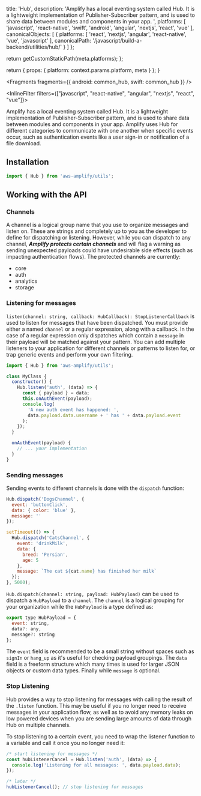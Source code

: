 
  title: 'Hub',
  description:
    'Amplify has a local eventing system called Hub. It is a lightweight implementation of Publisher-Subscriber pattern, and is used to share data between modules and components in your app. ',
  platforms: [
    'javascript',
    'react-native',
    'swift',
    'android',
    'angular',
    'nextjs',
    'react',
    'vue'
  ],
  canonicalObjects: [
    {
      platforms: [
        'react',
        'nextjs',
        'angular',
        'react-native',
        'vue',
        'javascript'
      ],
      canonicalPath: '/javascript/build-a-backend/utilities/hub/'
    }
  ]
};

  return getCustomStaticPath(meta.platforms);
};

  return {
    props: {
      platform: context.params.platform,
      meta
    }
  };
}


<Fragments fragments={{ android: common_hub, swift: common_hub }} />

<InlineFilter filters={["javascript", "react-native", "angular", "nextjs", "react", "vue"]}>

Amplify has a local eventing system called Hub. It is a lightweight implementation of Publisher-Subscriber pattern, and is used to share data between modules and components in your app. Amplify uses Hub for different categories to communicate with one another when specific events occur, such as authentication events like a user sign-in or notification of a file download.

## Installation

```javascript
import { Hub } from 'aws-amplify/utils';
```

## Working with the API

### Channels

A channel is a logical group name that you use to organize messages and listen on. These are strings and completely up to you as the developer to define for dispatching or listening. However, while you can dispatch to any channel, **_Amplify protects certain channels_** and will flag a warning as sending unexpected payloads could have undesirable side effects (such as impacting authentication flows). The protected channels are currently:

- core
- auth
- analytics
- storage

### Listening for messages

`listen(channel: string, callback: HubCallback): StopListenerCallback` is used to listen for messages that have been dispatched. You must provide either a named `channel` or a regular expression, along with a callback. In the case of a regular expression only dispatches which contain a `message` in their payload will be matched against your pattern. You can add multiple listeners to your application for different channels or patterns to listen for, or trap generic events and perform your own filtering.

```javascript
import { Hub } from 'aws-amplify/utils';

class MyClass {
  constructor() {
    Hub.listen('auth', (data) => {
      const { payload } = data;
      this.onAuthEvent(payload);
      console.log(
        'A new auth event has happened: ',
        data.payload.data.username + ' has ' + data.payload.event
      );
    });
  }

  onAuthEvent(payload) {
    // ... your implementation
  }
}
```

### Sending messages

Sending events to different channels is done with the `dispatch` function:

```javascript
Hub.dispatch('DogsChannel', {
  event: 'buttonClick',
  data: { color: 'blue' },
  message: ''
});

setTimeout(() => {
  Hub.dispatch('CatsChannel', {
    event: 'drinkMilk',
    data: {
      breed: 'Persian',
      age: 5
    },
    message: `The cat ${cat.name} has finished her milk`
  });
}, 5000);
```

`Hub.dispatch(channel: string, payload: HubPayload)` can be used to dispatch a `HubPayload` to a `channel`. The `channel` is a logical grouping for your organization while the `HubPayload` is a type defined as:

```javascript
export type HubPayload = {
  event: string,
  data?: any,
  message?: string
};
```

The `event` field is recommended to be a small string without spaces such as `signIn` or `hang_up` as it's useful for checking payload groupings. The `data` field is a freeform structure which many times is used for larger JSON objects or custom data types. Finally while `message` is optional.

### Stop Listening

Hub provides a way to stop listening for messages with calling the result of the `.listen` function. This may be useful if you no longer need to receive messages in your application flow, as well as to avoid any memory leaks on low powered devices when you are sending large amounts of data through Hub on multiple channels.

To stop listening to a certain event, you need to wrap the listener function to a variable and call it once you no longer need it:

```javascript
/* start listening for messages */
const hubListenerCancel = Hub.listen('auth', (data) => {
  console.log('Listening for all messages: ', data.payload.data);
});

/* later */
hubListenerCancel(); // stop listening for messages
```

</InlineFilter>
